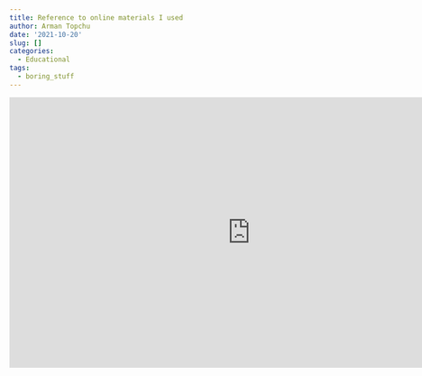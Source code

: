 ```yaml
---
title: Reference to online materials I used
author: Arman Topchu
date: '2021-10-20'
slug: []
categories:
  - Educational
tags:
  - boring_stuff
---
```


<iframe width="853" height="480" src="https://www.youtube.com/embed/a2y8n9PbVXA" title="YouTube video player" frameborder="0" allow="accelerometer; autoplay; clipboard-write; encrypted-media; gyroscope; picture-in-picture" allowfullscreen></iframe>

